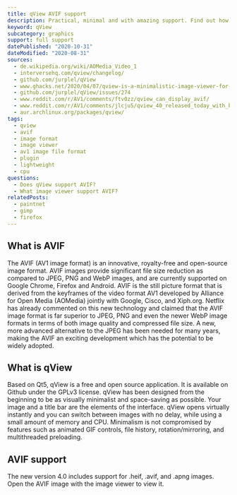 ```yaml
---
title: qView AVIF support
description: Practical, minimal and with amazing support. Find out how you can use AVIF images in qVIew.
keyword: qView
subcategory: graphics
support: full support
datePublished: "2020-10-31"
dateModified: "2020-08-31"
sources:
  - de.wikipedia.org/wiki/AOMedia_Video_1
  - interversehq.com/qview/changelog/
  - github.com/jurplel/qView
  - www.ghacks.net/2020/04/07/qview-is-a-minimalistic-image-viewer-for-windows-linux-and-macos/
  - github.com/jurplel/qView/issues/274
  - www.reddit.com/r/AV1/comments/ftv0zz/qview_can_display_avif/
  - www.reddit.com/r/AV1/comments/jlcju5/qview_40_released_today_with_built_in_support_for/
  - aur.archlinux.org/packages/qview/
tags:
  - qview
  - avif
  - image format
  - image viewer
  - av1 image file format
  - plugin
  - lightweight
  - cpu
questions:
  - Does qView support AVIF?
  - What image viewer support AVIF?
relatedPosts:
  - paintnet
  - gimp
  - firefox
---
```


## What is AVIF

The AVIF (AV1 image format) is an innovative, royalty-free and open-source image format. AVIF images provide significant file size reduction as compared to JPEG, PNG and WebP images, and are currently supported on Google Chrome, Firefox and Android. AVIF is the still picture format that is derived from the keyframes of the video format AV1 developed by Alliance for Open Media (AOMedia) jointly with Google, Cisco, and Xiph.org. Netflix has already commented on this new technology and claimed that the AVIF image format is far superior to JPEG, PNG and even the newer WebP image formats in terms of both image quality and compressed file size. A new, more advanced alternative to the JPEG has been needed for many years, making the AVIF an exciting development which has the potential to be widely adopted.

## What is qView

Based on Qt5, qView is a free and open source application. It is available on Github under the GPLv3 license. qView has been designed from the beginning to be as visually minimalist and space-saving as possible. Your image and a title bar are the elements of the interface. qView opens virtually instantly and you can switch between images with no delay, while using a small amount of memory and CPU. Minimalism is not compromised by features such as animated GIF controls, file history, rotation/mirroring, and multithreaded preloading.

## AVIF support

The new version 4.0 includes support for .heif, .avif, and .apng images. Open the AVIF image with the image viewer to view it.
